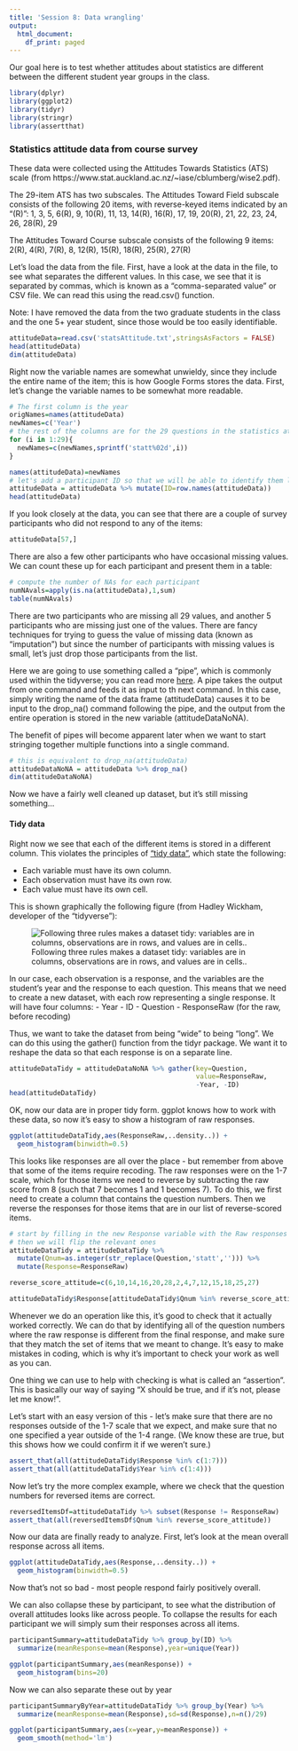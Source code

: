 ```yaml
---
title: 'Session 8: Data wrangling'
output:
  html_document:
    df_print: paged
---
```


Our goal here is to test whether attitudes about statistics are different between the different student year groups in the class.

```r
library(dplyr)
library(ggplot2)
library(tidyr)
library(stringr)
library(assertthat)
```


### Statistics attitude data from course survey

These data were collected using the Attitudes Towards Statistics (ATS) scale (from https://www.stat.auckland.ac.nz/~iase/cblumberg/wise2.pdf).

The 29-item ATS has two subscales. The Attitudes Toward Field subscale consists of the following 20 items, with reverse-keyed items indicated by an “(R)”:
1, 3, 5, 6(R), 9, 10(R), 11, 13, 14(R), 16(R), 17, 19, 20(R), 21, 22, 23, 24, 26, 28(R), 29

The Attitudes Toward Course subscale consists of the following 9 items:
2(R), 4(R), 7(R), 8, 12(R), 15(R), 18(R), 25(R), 27(R)

Let's load the data from the file. First, have a look at the data in the file, to see what separates the different values.  In this case, we see that it is separated by commas, which is known as a "comma-separated value" or CSV file.  We can read this using the read.csv() function.

Note: I have removed the data from the two graduate students in the class and the one 5+ year student, since those would be too easily identifiable.

```r
attitudeData=read.csv('statsAttitude.txt',stringsAsFactors = FALSE)
head(attitudeData)
dim(attitudeData)
```

Right now the variable names are somewhat unwieldy, since they include the entire name of the item; this is how Google Forms stores the data.  First, let's change the variable names to be somewhat more readable.  

```r
# The first column is the year
origNames=names(attitudeData)
newNames=c('Year')
# the rest of the columns are for the 29 questions in the statistics attitude survey. # Let's use shortened names that include the item number for each one.
for (i in 1:29){
  newNames=c(newNames,sprintf('statt%02d',i))
}

names(attitudeData)=newNames
# let's add a participant ID so that we will be able to identify them later
attitudeData = attitudeData %>% mutate(ID=row.names(attitudeData))
head(attitudeData)
```


If you look closely at the data, you can see that there are a couple of survey participants who did not respond to any of the items:

```r
attitudeData[57,]
```

There are also a few other participants who have occasional missing values.  We can count these up for each participant and present them in a table:

```r
# compute the number of NAs for each participant
numNAvals=apply(is.na(attitudeData),1,sum)
table(numNAvals)

```

There are two participants who are missing all 29 values, and another 5 participants who are missing just one of the values.  There are fancy techniques for trying to guess the value of missing data (known as "imputation") but since the number of participants with missing values is small, let's just drop those participants from the list. 

Here we are going to use something called a "pipe", which is commonly used within the tidyverse; you can read more [here](http://magrittr.tidyverse.org/). A pipe takes the output from one command and feeds it as input to th next command. In this case, simply writing the name of the data frame (attitudeData) causes it to be input to the drop_na() command following the pipe, and the output from the entire operation is stored in the new variable (attitudeDataNoNA).

The benefit of pipes will become apparent later when we want to start stringing together multiple functions into a single command.

```r
# this is equivalent to drop_na(attitudeData)
attitudeDataNoNA = attitudeData %>% drop_na()
dim(attitudeDataNoNA)
```

Now we have a fairly well cleaned up dataset, but it's still missing something...


#### Tidy data
Right now we see that each of the different items is stored in a different column.  This violates the principles of ["tidy data"](http://r4ds.had.co.nz/tidy-data.html), which state the following:

- Each variable must have its own column.
- Each observation must have its own row.
- Each value must have its own cell.

This is shown graphically the following figure (from Hadley Wickham, developer of the "tidyverse"):

![Following three rules makes a dataset tidy: variables are in columns, observations are in rows, and values are in cells..](http://r4ds.had.co.nz/images/tidy-1.png)

In our case, each observation is a response, and the variables are the student's year and the response to each question.  This means that we need to create a new dataset, with each row representing a single response.  It will have four columns:
- Year
- ID
- Question
- ResponseRaw (for the raw, before recoding)

Thus, we want to take the dataset from being "wide" to being "long".  We can do this using the gather() function from the tidyr package.  We want it to reshape the data so that each response is on a separate line.

```r
attitudeDataTidy = attitudeDataNoNA %>% gather(key=Question,
                                               value=ResponseRaw,
                                               -Year, -ID)
head(attitudeDataTidy)
```

OK, now our data are in proper tidy form. ggplot knows how to work with these data, so now it's easy to show a histogram of raw responses.

```r
ggplot(attitudeDataTidy,aes(ResponseRaw,..density..)) +
  geom_histogram(binwidth=0.5)
```

This looks like responses are all over the place - but remember from above that some of the items require recoding.  The raw responses were on the 1-7 scale, which for those items we need to reverse by subtracting the raw score from 8 (such that 7 becomes 1 and 1 becomes 7).  To do this, we first need to create a column that contains the question numbers.  Then we reverse the responses for those items that are in our list of reverse-scored items.

```r
# start by filling in the new Response variable with the Raw responses
# then we will flip the relevant ones
attitudeDataTidy = attitudeDataTidy %>%
  mutate(Qnum=as.integer(str_replace(Question,'statt',''))) %>%
  mutate(Response=ResponseRaw)

reverse_score_attitude=c(6,10,14,16,20,28,2,4,7,12,15,18,25,27)

attitudeDataTidy$Response[attitudeDataTidy$Qnum %in% reverse_score_attitude] = 8 - attitudeDataTidy$ResponseRaw[attitudeDataTidy$Qnum %in% reverse_score_attitude]  

```

Whenever we do an operation like this, it's good to check that it actually worked correctly.  We can do that by identifying all of the question numbers where the raw response is different from the final response, and make sure that they match the set of items that we meant to change.  It's easy to make mistakes in coding, which is why it's important to check your work as well as you can.

One thing we can use to help with checking is what is called an "assertion".  This is basically our way of saying "X should be true, and if it's not, please let me know!". 

Let's start with an easy version of this - let's make sure that there are no responses outside of the 1-7 scale that we expect, and make sure that no one specified a year outside of the 1-4 range.  (We know these are true, but this shows how we could confirm it if we weren't sure.)

```r

assert_that(all(attitudeDataTidy$Response %in% c(1:7)))
assert_that(all(attitudeDataTidy$Year %in% c(1:4)))

```

Now let's try the more complex example, where we check that the question numbers for reversed items are correct.

```r
reversedItemsDf=attitudeDataTidy %>% subset(Response != ResponseRaw) 
assert_that(all(reversedItemsDf$Qnum %in% reverse_score_attitude))
```

Now our data are finally ready to analyze.  First, let's look at the mean overall response across all items.

```r
ggplot(attitudeDataTidy,aes(Response,..density..)) +
  geom_histogram(binwidth=0.5)
```

Now that's not so bad - most people respond fairly positively overall.

We can also collapse these by participant, to see what the distribution of overall attitudes looks like across people.  To collapse the results for each participant we will simply sum their responses across all items.

```r
participantSummary=attitudeDataTidy %>% group_by(ID) %>%
  summarize(meanResponse=mean(Response),year=unique(Year))

ggplot(participantSummary,aes(meanResponse)) +
  geom_histogram(bins=20)

```

Now we can also separate these out by year

```r
participantSummaryByYear=attitudeDataTidy %>% group_by(Year) %>%
  summarize(meanResponse=mean(Response),sd=sd(Response),n=n()/29)

ggplot(participantSummary,aes(x=year,y=meanResponse)) +
  geom_smooth(method='lm')
```

